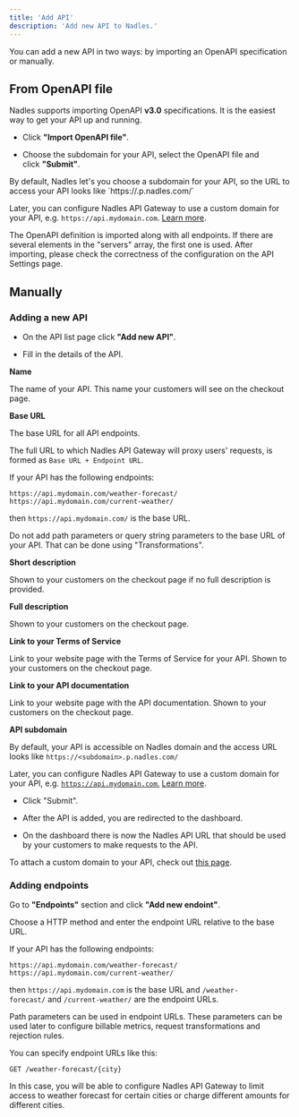 ```yaml
---
title: 'Add API'
description: 'Add new API to Nadles.'
---
```


You can add a new API in two ways: by importing an OpenAPI specification or manually.

## From OpenAPI file

Nadles supports importing OpenAPI **v3.0** specifications. It is the easiest way to get your API up and running.

* Click **"Import OpenAPI file"**.

* Choose the subdomain for your API, select the OpenAPI file and click **"Submit"**.

<Info>
  By default, Nadles let's you choose a subdomain for your API, so the URL to access your API looks like `https://<subdomain>.p.nadles.com/`

  Later, you can configure Nadles API Gateway to use a custom domain for your API, e.g. `https://api.mydomain.com`. [Learn more](https://docs.nadles.com/api-management/custom-domains/).
</Info>

The OpenAPI definition is imported along with all endpoints. If there are several elements in the "servers" array, the first one is used. After importing, please check the correctness of the configuration on the API Settings page.

## Manually

### Adding a new API

* On the API list page click **"Add new API"**.

* Fill in the details of the API.

**Name**

The name of your API. This name your customers will see on the checkout page.

**Base URL**

The base URL for all API endpoints.

The full URL to which Nadles API Gateway will proxy users' requests, is formed as `Base URL + Endpoint URL`.

<Info>
  If your API has the following endpoints:

  `https://api.mydomain.com/weather-forecast/`
  `https://api.mydomain.com/current-weather/`

  then `https://api.mydomain.com/` is the base URL.
</Info>

<Warning>
  Do not add path parameters or query string parameters to the base URL of your API. That can be done using "Transformations".
</Warning>

**Short description**

Shown to your customers on the checkout page if no full description is provided.

**Full description**

Shown to your customers on the checkout page.

**Link to your Terms of Service**

Link to your website page with the Terms of Service for your API. Shown to your customers on the checkout page.

**Link to your API documentation**

Link to your website page with the API documentation. Shown to your customers on the checkout page.

**API subdomain**

By default, your API is accessible on Nadles domain and the access URL looks like `https://<subdomain>.p.nadles.com/`

Later, you can configure Nadles API Gateway to use a custom domain for your API, e.g. [`https://api.mydomain.com`.](https://api.mydomain.com.) [Learn more](api-management/custom-domains).

* Click "Submit".

* After the API is added, you are redirected to the dashboard.

* On the dashboard there is now the Nadles API URL that should be used by your customers to make requests to the API.

To attach a custom domain to your API, check out [this page](api-management/custom-domains).

### Adding endpoints

Go to **"Endpoints"** section and click **"Add new endoint"**.

Choose a HTTP method and enter the endpoint URL relative to the base URL.



<Info>
  If your API has the following endpoints:

  `https://api.mydomain.com/weather-forecast/`
  `https://api.mydomain.com/current-weather/`


  then `https://api.mydomain.com` is the base URL and `/weather-forecast/` and `/current-weather/` are the endpoint URLs.
</Info>

Path parameters can be used in endpoint URLs. These parameters can be used later to configure billable metrics, request transformations and rejection rules.

<Info>
  You can specify endpoint URLs like this:

  `GET /weather-forecast/{city}`


  In this case, you will be able to configure Nadles API Gateway to limit access to weather forecast for certain cities or charge different amounts for different cities.
</Info>